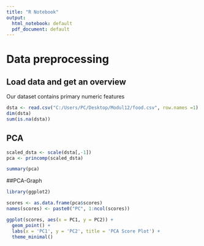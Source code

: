 ---
title: "R Notebook"
output:
  html_notebook: default
  pdf_document: default
---

# Data preprocessing

## Load data and get an overview
Our dataset contains primary numeric features


```{r}

dsta <- read.csv("C:/Users/PC/Desktop/Modul12/food.csv", row.names =1)
dim(dsta)
sum(is.na(dsta))

```

## PCA
```{r}
scaled_dsta <- scale(dsta[,-1])
pca <- princomp(scaled_dsta)

summary(pca)
```
##PCA-Graph
```{r}
library(ggplot2)

scores <- as.data.frame(pca$scores)
names(scores) <- paste0("PC", 1:ncol(scores))

ggplot(scores, aes(x = PC1, y = PC2)) +
  geom_point() +
  labs(x = 'PC1', y = 'PC2', title = 'PCA Score Plot') +
  theme_minimal()
```


